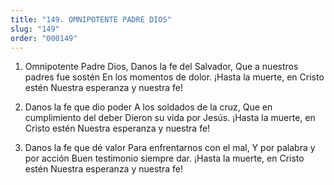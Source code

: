 ```yaml
---
title: "149. OMNIPOTENTE PADRE DIOS"
slug: "149"
order: "000149"
---
```

1. Omnipotente Padre Dios, Danos la fe del Salvador,
Que a nuestros padres fue sostén En los momentos de dolor.
¡Hasta la muerte, en Cristo estén Nuestra esperanza y nuestra fe!

2.	Danos la fe que dio poder A los soldados de la cruz,
Que en cumplimiento del deber Dieron su vida por Jesús.
¡Hasta la muerte, en Cristo estén Nuestra esperanza y nuestra fe!

3.	Danos la fe que dé valor
Para enfrentarnos con el mal, Y por palabra y por acción Buen testimonio  siempre dar.
¡Hasta la muerte, en Cristo estén Nuestra esperanza y nuestra fe!


